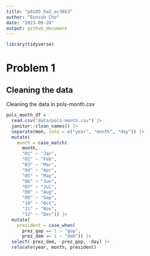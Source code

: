 ```yaml
---
title: "p8105_hw2_ec3663"
author: "Eunsuh Cho"
date: "2023-09-28"
output: github_document
---
```


```r
library(tidyverse)
```


# Problem 1

## Cleaning the data

Cleaning the data in pols-month.csv

```r
pols_month_df =
  read.csv("data/pols-month.csv") |> 
  janitor::clean_names() |> 
  separate(mon, into = c("year", "month", "day")) |> 
  mutate(
    month = case_match(
      month,
      "01" ~ "Jan",
      "02" ~ "Feb",
      "03" ~ "Mar",
      "04" ~ "Apr",
      "05" ~ "May",
      "06" ~ "Jun",
      "07" ~ "Jul",
      "08" ~ "Aug",
      "09" ~ "Sep",
      "10" ~ "Oct",
      "11" ~ "Nov",
      "12" ~ "Dec")) |> 
  mutate(
    president = case_when(
      prez_gop == 1 ~ "gop",
      prez_dem == 1 ~ "dem")) |> 
  select(-prez_dem, -prez_gop, -day) |> 
  relocate(year, month, president)
```

